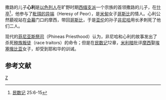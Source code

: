 {{Distinguish|心利 (国王)}} 

撒路的儿子'''心利'''是[[以色列人|以色列人]]在旷野时期[[西缅支派|西缅支派]]一个宗族的首领撒路的儿子，在[[什亭|什亭]]<ref>[[民数记|民数记]] 25:6-15</ref>，他参与了[[毗珥的异端|毗珥的异端]]（Heresy of Peor），是[[米甸|米甸]]女子[[哥斯比|哥斯比]]的情人。心利公然藐视站在[[会幕|会幕]]门口的摩西，带回[[哥斯比|哥斯比]]，于是[[亚伦|亚伦]]的孙子[[非尼哈|非尼哈]]用长矛刺死了他们二人。

现代的[[菲尼亚斯祭司|菲尼亚斯祭司]]（Phineas Priesthood）认为，非尼哈和心利的故事发出了杀死[[种族叛徒|种族叛徒]]（race traitors）的命令；但是在[[民数记|民数记]]12章，[[米利暗|米利暗]]批评[[摩西|摩西]]娶[[埃塞俄比亚|埃塞俄比亚]]女子，却受到耶和华的训诫。

== 参考文献 ==
{{Reflist}}

[[Category:圣经人物|Z]]